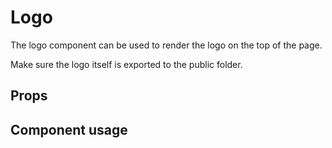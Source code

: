 
<Meta title="Components/Logo" component={Logo} />

# Logo

The logo component can be used to render the logo on the top of the page.

Make sure the logo itself is exported to the public folder.

## Props

<Props of={Logo} />

## Component usage

<Canvas>
	<Story name="Logo">
		<Logo />
	</Story>
</Canvas>
